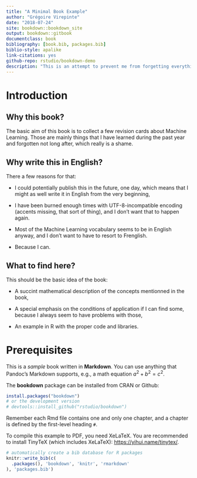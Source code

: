 ```yaml
--- 
title: "A Minimal Book Example"
author: "Grégoire Virepinte"
date: "2018-07-24"
site: bookdown::bookdown_site
output: bookdown::gitbook
documentclass: book
bibliography: [book.bib, packages.bib]
biblio-style: apalike
link-citations: yes
github-repo: rstudio/bookdown-demo
description: "This is an attempt to prevent me from forgetting everything I have ever learned in Machine Learning."
---
```


# Introduction {-}

## Why this book? {-}
The basic aim of this book is to collect a few revision cards about Machine Learning. Those are mainly things that I have learned during the past year and forgotten not long after, which really is a shame.

## Why write this in English? {-}
There a few reasons for that:

- I could potentially publish this in the future, one day, which means that I might as well write it in English from the very beginning,

- I have been burned enough times with UTF-8-incompatible encoding (accents missing, that sort of thing), and I don't want that to happen again.

- Most of the Machine Learning vocabulary seems to be in English anyway, and I don't want to have to resort to Frenglish.

- Because I can.

## What to find here? {-}
This should be the basic idea of the book:

- A succint mathematical description of the concepts mentionned in the book,

- A special emphasis on the conditions of application if I can find some, because I always seem to have problems with those,

- An example in R with the proper code and libraries.



# Prerequisites

This is a _sample_ book written in **Markdown**. You can use anything that Pandoc's Markdown supports, e.g., a math equation $a^2 + b^2 = c^2$.

The **bookdown** package can be installed from CRAN or Github:

```r
install.packages("bookdown")
# or the development version
# devtools::install_github("rstudio/bookdown")
```

Remember each Rmd file contains one and only one chapter, and a chapter is defined by the first-level heading `#`.

To compile this example to PDF, you need XeLaTeX. You are recommended to install TinyTeX (which includes XeLaTeX): <https://yihui.name/tinytex/>.

```r
# automatically create a bib database for R packages
knitr::write_bib(c(
  .packages(), 'bookdown', 'knitr', 'rmarkdown'
), 'packages.bib')
```
